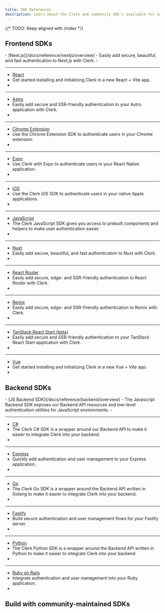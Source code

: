 ```yaml
---
title: SDK References
description: Learn about the Clerk and community SDK's available for integrating Clerk into your application.
---
```


{/* TODO: Keep aligned with /index */}

## Frontend SDKs

<Cards>
  - [Next.js](/docs/reference/nextjs/overview)
  - Easily add secure, beautiful, and fast authentication to Next.js with Clerk.
  - <Icon name="nextjs" />

  ---

  - [React](/docs/reference/react/overview)
  - Get started installing and initializing Clerk in a new React + Vite app.
  - <Icon name="react" />

  ---

  - [Astro](/docs/reference/astro/overview)
  - Easily add secure and SSR-friendly authentication to your Astro application with Clerk.
  - <Icon name="astro" />

  ---

  - [Chrome Extension](/docs/reference/chrome-extension/overview)
  - Use the Chrome Extension SDK to authenticate users in your Chrome extension.
  - <Icon name="chrome" />

  ---

  - [Expo](/docs/reference/expo/overview)
  - Use Clerk with Expo to authenticate users in your React Native application.
  - <Icon name="expo" />

  ---

  - [iOS](/docs/reference/ios/overview)
  - Use the Clerk iOS SDK to authenticate users in your native Apple applications.
  - <Icon name="apple" />

  ---

  - [JavaScript](/docs/reference/javascript/overview)
  - The Clerk JavaScript SDK gives you access to prebuilt components and helpers to make user authentication easier.
  - <Icon name="javascript" />

  ---

  - [Nuxt](/docs/reference/nuxt/overview)
  - Easily add secure, beautiful, and fast authentication to Nuxt with Clerk.
  - <Icon name="nuxt" />

  ---

  - [React Router](/docs/reference/react-router/overview)
  - Easily add secure, edge- and SSR-friendly authentication to React Router with Clerk.
  - <Icon name="react-router" />

  ---

  - [Remix](/docs/reference/remix/overview)
  - Easily add secure, edge- and SSR-friendly authentication to Remix with Clerk.
  - <Icon name="remix" />

  ---

  - [TanStack React Start (beta)](/docs/reference/tanstack-react-start/overview)
  - Easily add secure and SSR-friendly authentication to your TanStack React Start application with Clerk.
  - <Icon name="tanstack" />

  ---

  - [Vue](/docs/reference/vue/overview)
  - Get started installing and initializing Clerk in a new Vue + Vite app.
  - <Icon name="vue" />
</Cards>

## Backend SDKs

<Cards>
  - [JS Backend SDK](/docs/reference/backend/overview)
  - The Javascript Backend SDK exposes our Backend API resources and low-level authentication utilities for JavaScript environments.
  - <Icon name="backend-sdk" />

  ---

  - [C#](https://github.com/clerk/clerk-sdk-csharp/blob/main/README.md)
  - The Clerk C# SDK is a wrapper around our Backend API to make it easier to integrate Clerk into your backend.
  - <Icon name="c-sharp" />

  ---

  - [Express](/docs/reference/express/overview)
  - Quickly add authentication and user management to your Express application.
  - <Icon name="expressjs" />

  ---

  - [Go](/docs/reference/go/overview)
  - The Clerk Go SDK is a wrapper around the Backend API written in Golang to make it easier to integrate Clerk into your backend.
  - <Icon name="go" />

  ---

  - [Fastify](/docs/reference/fastify/overview)
  - Build secure authentication and user management flows for your Fastify server.
  - <Icon name="fastify" />

  ---

  - [Python](https://github.com/clerk/clerk-sdk-python/blob/main/README.md)
  - The Clerk Python SDK is a wrapper around the Backend API written in Python to make it easier to integrate Clerk into your backend.
  - <Icon name="python" />

  ---

  - [Ruby on Rails](/docs/reference/ruby/overview)
  - Integrate authentication and user management into your Ruby application.
  - <Icon name="ruby" />
</Cards>

## Build with community-maintained SDKs

<Include src="_partials/community-sdks" />

<Include src="_partials/help" />
